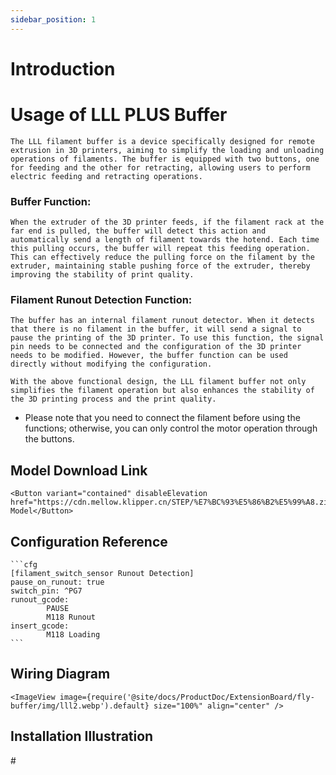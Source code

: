 ```yaml
---
sidebar_position: 1
---
```


# Introduction

# Usage of LLL PLUS Buffer

    The LLL filament buffer is a device specifically designed for remote extrusion in 3D printers, aiming to simplify the loading and unloading operations of filaments. The buffer is equipped with two buttons, one for feeding and the other for retracting, allowing users to perform electric feeding and retracting operations.

### Buffer Function:

    When the extruder of the 3D printer feeds, if the filament rack at the far end is pulled, the buffer will detect this action and automatically send a length of filament towards the hotend. Each time this pulling occurs, the buffer will repeat this feeding operation. This can effectively reduce the pulling force on the filament by the extruder, maintaining stable pushing force of the extruder, thereby improving the stability of print quality.

### Filament Runout Detection Function:

    The buffer has an internal filament runout detector. When it detects that there is no filament in the buffer, it will send a signal to pause the printing of the 3D printer. To use this function, the signal pin needs to be connected and the configuration of the 3D printer needs to be modified. However, the buffer function can be used directly without modifying the configuration.

    With the above functional design, the LLL filament buffer not only simplifies the filament operation but also enhances the stability of the 3D printing process and the print quality.


* Please note that you need to connect the filament before using the functions; otherwise, you can only control the motor operation through the buttons.

## Model Download Link

    <Button variant="contained" disableElevation href="https://cdn.mellow.klipper.cn/STEP/%E7%BC%93%E5%86%B2%E5%99%A8.zip">Buffer Model</Button>


## Configuration Reference

    ```cfg
    [filament_switch_sensor Runout Detection]
    pause_on_runout: true
    switch_pin: ^PG7
    runout_gcode:
            PAUSE
            M118 Runout
    insert_gcode:
            M118 Loading
    ```

## Wiring Diagram

    <ImageView image={require('@site/docs/ProductDoc/ExtensionBoard/fly-buffer/img/lll2.webp').default} size="100%" align="center" />

## Installation Illustration

#<PdfView file="https://cdn.mellow.klipper.cn/SCH-PDF/buffer.pdf"/>
